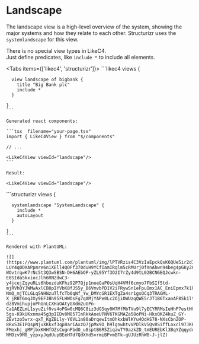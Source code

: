 
# Landscape

The landscape view is a high-level overview of the system, showing the major systems and how they relate to each other.
Structurizr uses the `systemlandscape` for this view.

There is no special view types in LikeC4.  
Just define predicates, like `include *` to include all elements.

<Tabs items={['likec4', 'structurizr']}>
  <Tab>
    ```likec4
    views {

      view landscape of bigbank {
        title "Big Bank plc"
        include *
      }

    }
    ```

    Generated react components:

    ```tsx  filename="your-page.tsx"
    import { LikeC4View } from "$/components"

    // ...

    <LikeC4View viewId="landscape"/>
    ```

    Result:

    <LikeC4View viewId="landscape"/>
  </Tab>
  <Tab>
    ```structurizr
    views {

      systemlandscape "SystemLandscape" {
        include *
        autoLayout
      }

    }
    ```

    Rendered with PlantUML:

    ![](https://www.plantuml.com/plantuml/img/lPTVRzis4C3VzIaEpckQsK6QUe5ir2dIOS223dEsFYHzeAcJJPWYDHvT9olwtNUa9LlnfCpjiiX0uf2ykz_zfVAMl71-LUY4q0DXAPpmre6n1XEll4QOFf370duH9YCfIamIRqlm5cRMUrj0fXnAhwn94beg4pGKy2K14CxPzNjh_5JzXJ3eyrA6kLXfVuFtVgBLt1HeF4Z-WOvtrqwK7rNc5t3Q3wSBSN-DH6AEbOP-yZL95Yf3O2I7rZy4d9tL02BCN6EQJcwkn-E8SIdaSkxiocJlh6RNZdwC3-y4jcejZqyuRLs6hbezduKFhz92P7Qjp1noeGaPOsUqH4VMf6cmyo7FbSIf5td-mjRVhOYJWMwAxlCB8pIYVbK8fJS5y_B6VmvbPD1V2iFRywSn1eFpuImx1AC_EniEpmx7k1RAvBo61t7yJ-NmQ_mjTCLGLqSNHNzuTlfcTb0qNf_Yw_DMYcGR1EXTgZa4sr1gsOCq3TRAGML-X_jRBT6mqJXy9EFJBh95FLHWOsFg7qAMjYAPe0Lc2OjiOWUzqQWE5rJT1B6TxanAF8Sk1ltnxIQ-dz8VmihupjoPhGnLCXHaOAtyGXdm2uGPn-Ca1AEZLmL1syuZif0vs4oPGw0cMQ6C8iz3dGSqy0W7MfMbTVu9l7yECYRRMsIeHhP7estHGrLnrRNHn9lQtA-5gs-K9kUKxnma45g3pIEDv8M857InRkkAoeUPNV6TKGMAZa58oPNi-HkxQKZ4kuZ_GY-ZEvtzo5wrx-qxT_KgZBLly-Y6VL1n80aDrqewItmOhkxbWlKYu4OdHS78-NXsCbnZOP-8RxS3EIPQspNjuXKkxf3qp8arIAxzQ7jpMx9D_h9lgnwhtvVPDlkV5QvRSiffLoxcl97JKBA5M2AKuY6yBL3axHhrx47hLfXEkoQgX-FMexhj_gMPjbxKHHfOZsCugnPbdO_u8sptB6RSZiqawTY0azkZD_tmEUREbKl3BqYZqqydutR7uG9wgGnJyg8I6__1qQUQa76rC18RaQPjg655hAYNj6lk16blgXQIdz3lG9hra3jRF2DGev5QAAR8BxPrFrO6cXATQhiozBI9q06zRyzksytGOcb2Iu8_LqXn2B8fBkd79pOLFXpVtg36Si7l-NMDzv9M8_yzpxyJqdUupBEeHTd7QdXHd5vrmiBPvmBTk-gUJUzRhWB-J-jlZ)
  </Tab>
</Tabs>
